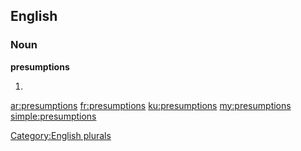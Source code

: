 ==English==

===Noun===
'''presumptions'''

# {{plural of|presumption}}

[[Category:English plurals]]

[[ar:presumptions]]
[[fr:presumptions]]
[[ku:presumptions]]
[[my:presumptions]]
[[simple:presumptions]]